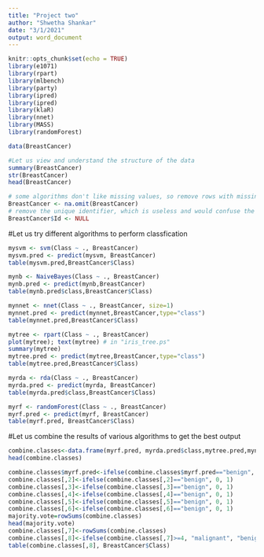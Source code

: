 ```yaml
---
title: "Project two"
author: "Shwetha Shankar"
date: "3/1/2021"
output: word_document
---
```


```r
knitr::opts_chunk$set(echo = TRUE)
library(e1071)
library(rpart)
library(mlbench)
library(party)
library(ipred)
library(ipred)
library(klaR)
library(nnet)
library(MASS)
library(randomForest)
```



```r
data(BreastCancer)

#Let us view and understand the structure of the data
summary(BreastCancer)
str(BreastCancer)
head(BreastCancer)

# some algorithms don't like missing values, so remove rows with missing values
BreastCancer <- na.omit(BreastCancer) 
# remove the unique identifier, which is useless and would confuse the machine learning algorithms
BreastCancer$Id <- NULL 
```
#Let us try different algorithms to perform classfication

```r
mysvm <- svm(Class ~ ., BreastCancer)
mysvm.pred <- predict(mysvm, BreastCancer)
table(mysvm.pred,BreastCancer$Class)
```


```r
mynb <- NaiveBayes(Class ~ ., BreastCancer)
mynb.pred <- predict(mynb,BreastCancer)
table(mynb.pred$class,BreastCancer$Class)
```


```r
mynnet <- nnet(Class ~ ., BreastCancer, size=1)
mynnet.pred <- predict(mynnet,BreastCancer,type="class")
table(mynnet.pred,BreastCancer$Class)
```


```r
mytree <- rpart(Class ~ ., BreastCancer)
plot(mytree); text(mytree) # in "iris_tree.ps"
summary(mytree)
mytree.pred <- predict(mytree,BreastCancer,type="class")
table(mytree.pred,BreastCancer$Class)
```


```r
myrda <- rda(Class ~ ., BreastCancer)
myrda.pred <- predict(myrda, BreastCancer)
table(myrda.pred$class,BreastCancer$Class)
```

```r
myrf <- randomForest(Class ~ ., BreastCancer)
myrf.pred <- predict(myrf, BreastCancer)
table(myrf.pred, BreastCancer$Class)
```


#Let us combine the results of various algorithms to get the best output
```r
combine.classes<-data.frame(myrf.pred, myrda.pred$class,mytree.pred,mynnet.pred,mysvm.pred, mynb.pred$class)
head(combine.classes)

combine.classes$myrf.pred<-ifelse(combine.classes$myrf.pred=="benign", 0, 1)
combine.classes[,2]<-ifelse(combine.classes[,2]=="benign", 0, 1)
combine.classes[,3]<-ifelse(combine.classes[,3]=="benign", 0, 1)
combine.classes[,4]<-ifelse(combine.classes[,4]=="benign", 0, 1)
combine.classes[,5]<-ifelse(combine.classes[,5]=="benign", 0, 1)
combine.classes[,6]<-ifelse(combine.classes[,6]=="benign", 0, 1)
majority.vote=rowSums(combine.classes)
head(majority.vote)
combine.classes[,7]<-rowSums(combine.classes)
combine.classes[,8]<-ifelse(combine.classes[,7]>=4, "malignant", "benign")
table(combine.classes[,8], BreastCancer$Class)

```

